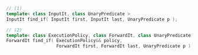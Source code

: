 ```cpp
// (1)
template< class InputIt, class UnaryPredicate >
InputIt find_if( InputIt first, InputIt last, UnaryPredicate p );

// (2)
template< class ExecutionPolicy, class ForwardIt, class UnaryPredicate >
ForwardIt find_if( ExecutionPolicy&& policy,
                   ForwardIt first, ForwardIt last, UnaryPredicate p );
```
